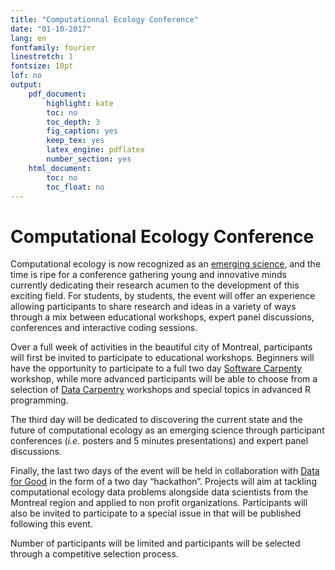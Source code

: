 ```yaml
---
title: "Computationnal Ecology Conference"
date: "01-10-2017"
lang: en
fontfamily: fourier
linestretch: 1
fontsize: 10pt
lof: no
output:
    pdf_document:
        highlight: kate
        toc: no
        toc_depth: 3
        fig_caption: yes
        keep_tex: yes
        latex_engine: pdflatex
        number_section: yes
    html_document:
        toc: no
        toc_float: no
---
```


<!--
setwd('/users/davidbeauchesne/dropbox/phd/compecolsoc/compecolsoc2018')
rmarkdown::render('./eventDescription/CEC2018.rmd', 'html_document')
-->


# Computational Ecology Conference

Computational ecology is now recognized as an [emerging science](http://rsfs.royalsocietypublishing.org/content/2/2/241), and the time is ripe for a conference gathering young and innovative minds currently dedicating their research acumen to the development of this exciting field. For students, by students, the event will offer an experience allowing participants to share research and ideas in a variety of ways through a mix between educational workshops, expert panel discussions, conferences and interactive coding sessions.

Over a full week of activities in the beautiful city of Montreal, participants will first be invited to participate to educational workshops. Beginners will have the opportunity to participate to a full two day [Software Carpenty](https://software-carpentry.org/) workshop, while more advanced participants will be able to choose from a selection of [Data Carpentry](http://www.datacarpentry.org/) workshops and special topics in advanced R programming.

The third day will be dedicated to discovering the current state and the future of computational ecology as an emerging science through participant conferences (*i.e.* posters and 5 minutes presentations) and expert panel discussions.

Finally, the last two days of the event will be held in collaboration with [Data for Good](https://www.meetup.com/DataforGood-Montreal/?_cookie-check=FowCtx-gNWyZzv7X) in the form of a two day "hackathon". Projects will aim at tackling computational ecology data problems alongside data scientists from the Montreal region and applied to non profit organizations. Participants will also be invited to participate to a special issue in <!-- PLoS ONE Computational Biology? --> that will be published following this event. 

Number of participants will be limited <!-- to 50 participants --> and participants will be selected through a competitive selection process. <!-- makes sense? -->



<!-- https://pdfs.semanticscholar.org/b748/3188ed47ff57ed41ee7fab0628110d40d5fe.pdf -->
